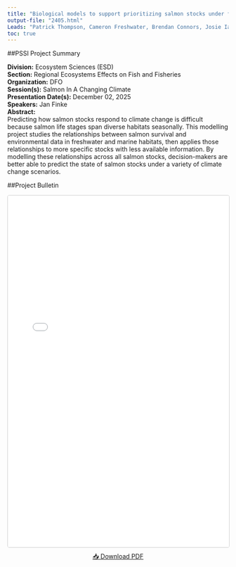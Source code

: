 ```yaml
---
title: "Biological models to support prioritizing salmon stocks under future climates"
output-file: "2405.html"
Leads: "Patrick Thompson, Cameron Freshwater, Brendan Connors, Josie Iacarella, "
toc: true
---
```


##PSSI Project Summary

**Division:** Ecosystem Sciences (ESD)  
**Section:** Regional Ecosystems Effects on Fish and Fisheries  
**Organization:** DFO  
**Session(s):** Salmon In A Changing Climate  
**Presentation Date(s):** December 02, 2025  
**Speakers:** Jan Finke  
**Abstract:**  
Predicting how salmon stocks respond to climate change is difficult because salmon life stages span diverse habitats seasonally. This modelling project studies the relationships between salmon survival and environmental data in freshwater and marine habitats, then applies those relationships to more specific stocks with less available information.  By modelling these relationships across all salmon stocks, decision-makers are better able to predict the state of salmon stocks under a variety of climate change scenarios.   

##Project Bulletin

<iframe src="../../data/PSSI_bulletin/2405.pdf" width="100%" height="800px" style="border: 1px solid #ccc; border-radius: 4px;"></iframe>

<p style="text-align: center; margin-top: 10px;">
[📥 Download PDF](../../data/PSSI_bulletin/2405.pdf){.btn .btn-primary target="_blank"}
</p>

